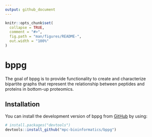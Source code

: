 ```yaml
---
output: github_document
---
```


<!-- README.md is generated from README.Rmd. Please edit that file -->

```r
knitr::opts_chunk$set(
  collapse = TRUE,
  comment = "#>",
  fig.path = "man/figures/README-",
  out.width = "100%"
)
```

# bppg

<!-- badges: start -->
<!-- badges: end -->

The goal of bppg is to provide functionality to create and characterize bipartite graphs that 
    represent the relationship between peptides and proteins in bottom-up proteomics.


## Installation

You can install the development version of bppg from [GitHub](https://github.com/) by using:

``` r
# install.packages("devtools")
devtools::install_github("mpc-bioinformatics/bppg")
```

